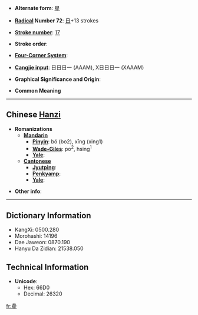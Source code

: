 * '''Alternate form''': [[星]]

* '''[[Wiktionary:Chinese radical index| Radical]] Number 72''': [[Wiktionary:Chinese radical index 日|日]]+13 strokes

* '''[[Wiktionary:Chinese total strokes index|Stroke number]]''': [[Wiktionary:Chinese total strokes index 17|17]]

* '''Stroke order''': 

* '''[[Wiktionary:Chinese four corner index|Four-Corner System]]''': 

* '''[[Wiktionary:Chinese Cangjie index|Cangjie input]]''': 日日日一 (AAAM), X日日日一 (XAAAM)

* '''Graphical Significance and Origin''': 

* '''Common Meaning'''

----

== Chinese [[Hanzi]] ==

* '''Romanizations'''
** '''[[Mandarin]]'''
*** '''[[Pinyin]]''': bó (bo2), xīng (xing1)
*** '''[[Wade-Giles]]''': po<sup>2</sup>, hsing<sup>1</sup>
*** '''[[Yale]]''': 
** '''[[Cantonese]]'''
*** '''[[Jyutping]]''':
*** '''[[Penkyamp]]''': 
*** '''[[Yale]]''': 

* '''Other info''': 

----

== Dictionary Information ==

* KangXi: 0500.280
* Morohashi: 14196
* Dae Jaweon: 0870.190
* Hanyu Da Zidian: 21538.050

== Technical Information ==

* '''Unicode''':
** Hex: 66D0
** Decimal: 26320

[[fr:曐]]